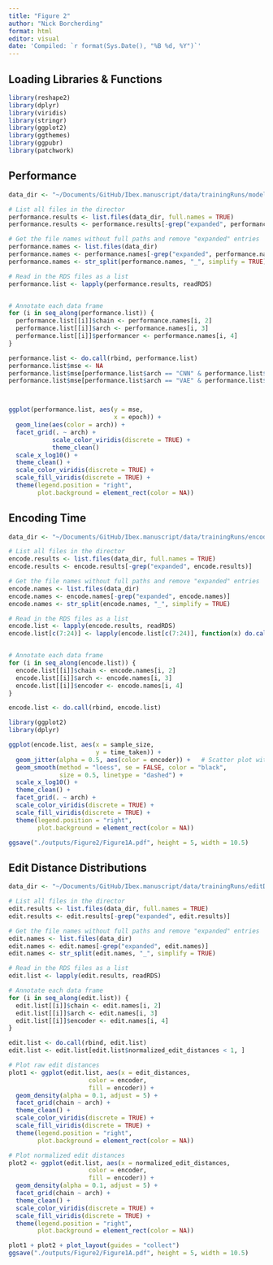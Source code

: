 ```yaml
---
title: "Figure 2"
author: "Nick Borcherding"
format: html
editor: visual
date: 'Compiled: `r format(Sys.Date(), "%B %d, %Y")`'
---
```


## Loading Libraries & Functions

```r
library(reshape2)
library(dplyr)
library(viridis)
library(stringr)
library(ggplot2)
library(ggthemes)
library(ggpubr)
library(patchwork)
```

##  Performance

```r
data_dir <- "~/Documents/GitHub/Ibex.manuscript/data/trainingRuns/modelPerformance"

# List all files in the director
performance.results <- list.files(data_dir, full.names = TRUE)
performance.results <- performance.results[-grep("expanded", performance.results)]

# Get the file names without full paths and remove "expanded" entries
performance.names <- list.files(data_dir)
performance.names <- performance.names[-grep("expanded", performance.names)]
performance.names <- str_split(performance.names, "_", simplify = TRUE)

# Read in the RDS files as a list
performance.list <- lapply(performance.results, readRDS)


# Annotate each data frame
for (i in seq_along(performance.list)) {
  performance.list[[i]]$chain <- performance.names[i, 2]   
  performance.list[[i]]$arch <- performance.names[i, 3] 
  performance.list[[i]]$performancer <- performance.names[i, 4] 
}

performance.list <- do.call(rbind, performance.list)
performance.list$mse <- NA
performance.list$mse[performance.list$arch == "CNN" & performance.list$metric == "loss" ] <- performance.list$value[performance.list$arch == "CNN" & performance.list$metric == "loss" ]
performance.list$mse[performance.list$arch == "VAE" & performance.list$metric == "mean_squared_error" ] <- performance.list$value[performance.list$arch == "VAE" & performance.list$metric == "mean_squared_error" ]



ggplot(performance.list, aes(y = mse,
                             x = epoch)) + 
  geom_line(aes(color = arch)) + 
  facet_grid(. ~ arch) + 
            scale_color_viridis(discrete = TRUE) + 
            theme_clean()
  scale_x_log10() + 
  theme_clean() +   
  scale_color_viridis(discrete = TRUE) +  
  scale_fill_viridis(discrete = TRUE) +
  theme(legend.position = "right",        
        plot.background = element_rect(color = NA))
```

## Encoding Time

```r
data_dir <- "~/Documents/GitHub/Ibex.manuscript/data/trainingRuns/encodingTime"

# List all files in the director
encode.results <- list.files(data_dir, full.names = TRUE)
encode.results <- encode.results[-grep("expanded", encode.results)]

# Get the file names without full paths and remove "expanded" entries
encode.names <- list.files(data_dir)
encode.names <- encode.names[-grep("expanded", encode.names)]
encode.names <- str_split(encode.names, "_", simplify = TRUE)

# Read in the RDS files as a list
encode.list <- lapply(encode.results, readRDS)
encode.list[c(7:24)] <- lapply(encode.list[c(7:24)], function(x) do.call(rbind, x))


# Annotate each data frame
for (i in seq_along(encode.list)) {
  encode.list[[i]]$chain <- encode.names[i, 2]   
  encode.list[[i]]$arch <- encode.names[i, 3] 
  encode.list[[i]]$encoder <- encode.names[i, 4] 
}

encode.list <- do.call(rbind, encode.list)

library(ggplot2)
library(dplyr)

ggplot(encode.list, aes(x = sample_size,
                        y = time_taken)) + 
  geom_jitter(alpha = 0.5, aes(color = encoder)) +   # Scatter plot with some transparency
  geom_smooth(method = "loess", se = FALSE, color = "black", 
              size = 0.5, linetype = "dashed") +  
  scale_x_log10() + 
  theme_clean() +   
  facet_grid(. ~ arch) + 
  scale_color_viridis(discrete = TRUE) +  
  scale_fill_viridis(discrete = TRUE) +
  theme(legend.position = "right",        
        plot.background = element_rect(color = NA))

ggsave("./outputs/Figure2/Figure1A.pdf", height = 5, width = 10.5)
```

## Edit Distance Distributions

```r
data_dir <- "~/Documents/GitHub/Ibex.manuscript/data/trainingRuns/editDistances"

# List all files in the director
edit.results <- list.files(data_dir, full.names = TRUE)
edit.results <- edit.results[-grep("expanded", edit.results)]

# Get the file names without full paths and remove "expanded" entries
edit.names <- list.files(data_dir)
edit.names <- edit.names[-grep("expanded", edit.names)]
edit.names <- str_split(edit.names, "_", simplify = TRUE)

# Read in the RDS files as a list
edit.list <- lapply(edit.results, readRDS)

# Annotate each data frame
for (i in seq_along(edit.list)) {
  edit.list[[i]]$chain <- edit.names[i, 2]   
  edit.list[[i]]$arch <- edit.names[i, 3] 
  edit.list[[i]]$encoder <- edit.names[i, 4] 
}

edit.list <- do.call(rbind, edit.list)
edit.list <- edit.list[edit.list$normalized_edit_distances < 1, ]

# Plot raw edit distances
plot1 <- ggplot(edit.list, aes(x = edit_distances, 
                      color = encoder, 
                      fill = encoder)) + 
  geom_density(alpha = 0.1, adjust = 5) +   
  facet_grid(chain ~ arch) +                
  theme_clean() +                           
  scale_color_viridis(discrete = TRUE) +  
  scale_fill_viridis(discrete = TRUE) +
  theme(legend.position = "right",        
        plot.background = element_rect(color = NA)) 

# Plot normalized edit distances
plot2 <- ggplot(edit.list, aes(x = normalized_edit_distances, 
                      color = encoder, 
                      fill = encoder)) + 
  geom_density(alpha = 0.1, adjust = 5) + 
  facet_grid(chain ~ arch) + 
  theme_clean() +
  scale_color_viridis(discrete = TRUE) + 
  scale_fill_viridis(discrete = TRUE) +
  theme(legend.position = "right", 
        plot.background = element_rect(color = NA)) 

plot1 + plot2 + plot_layout(guides = "collect")
ggsave("./outputs/Figure2/Figure1A.pdf", height = 5, width = 10.5)

```
